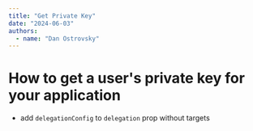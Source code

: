 ```yaml
---
title: "Get Private Key"
date: "2024-06-03"
authors:
  - name: "Dan Ostrovsky"
---
```


# How to get a user's private key for your application

- add `delegationConfig` to `delegation` prop without targets